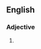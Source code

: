 {{also|firebreathing|fire-breathing}}
==English==

===Adjective===
{{head|en|adjective}}

# {{alternative spelling of|fire-breathing|lang=en}}